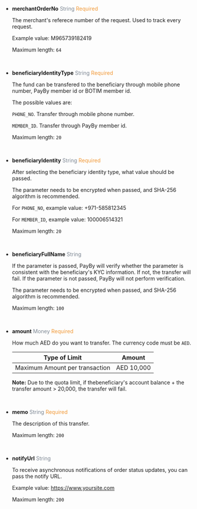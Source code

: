 - **merchantOrderNo**   <font color = ' #7d8793'>String</font>  <font color = '#f19938'>Required</font>

  The merchant's referece number of the request. Used to track every request.

  Example value: M965739182419

  Maximum length: `64`
  
  <br/>

- **beneficiaryIdentityType**   <font color = ' #7d8793'>String</font>  <font color = '#f19938'>Required</font>

  The fund can be transfered to the beneficiary through mobile phone number, PayBy member id or BOTIM member id.

  The possible values are: 

  `PHONE_NO`. Transfer through mobile phone number.

  `MEMBER_ID`. Transfer through PayBy member id.


  Maximum length: `20`
  
  <br/>

- **beneficiaryIdentity**   <font color = ' #7d8793'>String</font>  <font color = '#f19938'>Required</font>

  After selecting the beneficiary identity type, what value should be passed. 

  The parameter needs to be encrypted when passed, and SHA-256 algorithm is recommended.

  For `PHONE_NO`, example value: +971-585812345

  For `MEMBER_ID`, example value: 100006514321

  Maximum length: `20`
  
  <br/>

- **beneficiaryFullName**   <font color = ' #7d8793'>String</font>   

  If the parameter is passed, PayBy will verify whether the parameter is consistent with the beneficiary's KYC information. If not, the transfer will fail. If the parameter is not passed, PayBy will not perform verification.

  The parameter needs to be encrypted when passed, and SHA-256 algorithm is recommended.

  Maximum length: `100`

  <br/>

- **amount**   <font color = ' #7d8793'>Money</font>    <font color = '#f19938'>Required</font>

  How much AED do you want to transfer. The currency code must be `AED`.

  | Type of Limit                  | Amount     |
  | ------------------------------ | ---------- |
  | Maximum Amount per transaction | AED 10,000 |

  **Note:** Due to the quota limit, if thebeneficiary's account balance + the transfer amount > 20,000, the transfer will fail.

  <br/>

- **memo**   <font color = ' #7d8793'>String</font>    <font color = '#f19938'>Required</font>

  The description of this transfer.

  Maximum length: `200`
  
  <br/>

- **notifyUrl**   <font color = ' #7d8793'>String</font>

  To receive asynchronous notifications of order status updates, you can pass the notify URL.

  Example value: https://www.yoursite.com

  Maximum length: `200`
  
  <br/>